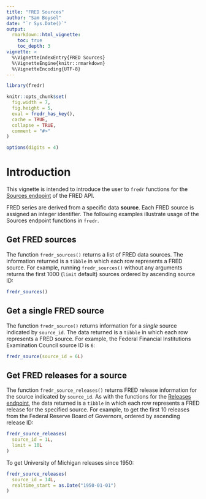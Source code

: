 ```yaml
---
title: "FRED Sources"
author: "Sam Boysel"
date: "`r Sys.Date()`"
output: 
  rmarkdown::html_vignette:
    toc: true
    toc_depth: 3
vignette: >
  %\VignetteIndexEntry{FRED Sources}
  %\VignetteEngine{knitr::rmarkdown}
  %\VignetteEncoding{UTF-8}
---
```


```r
library(fredr)

knitr::opts_chunk$set(
  fig.width = 7,
  fig.height = 5,
  eval = fredr_has_key(),
  cache = TRUE,
  collapse = TRUE,
  comment = "#>"
)

options(digits = 4)
```

# Introduction

This vignette is intended to introduce the user to `fredr` functions for the [Sources
endpoint](https://research.stlouisfed.org/docs/api/fred/#Sources) of the FRED API.

FRED series are derived from a specific data __source__.  Each FRED source is assigned an integer identifier.  The following examples illustrate usage of the Sources endpoint functions in `fredr`.

## Get FRED sources

The function `fredr_sources()` returns a list of FRED data sources.  The information returned is a `tibble` in which each row represents a FRED source.  For example, running `fredr_sources()` without any arguments returns the first 1000 (`limit` default) sources ordered by ascending source ID:

```r
fredr_sources()
```

## Get a single FRED source

The function `fredr_source()` returns information for a _single_ source indicated by `source_id`.  The data returned is a `tibble` in which each row represents a FRED source.   For example, the Federal Financial Institutions Examination Council source ID is `6`:

```r
fredr_source(source_id = 6L)
```

## Get FRED releases for a source

The function `fredr_source_releases()` returns FRED release information for the source indicated by `source_id`.  As with the functions for the [Releases endpoint](http://sboysel.github.io/fredr/reference/index.html#Releases), the data returned is a `tibble` in which each row represents a FRED release for the specified source.  For example, to get the first 10 releases from the Federal Reserve Board of Governors, ordered by ascending release ID:

```r
fredr_source_releases(
  source_id = 1L,
  limit = 10L
)
```

To get University of Michigan releases since 1950:

```r
fredr_source_releases(
  source_id = 14L,
  realtime_start = as.Date("1950-01-01")
)
```
